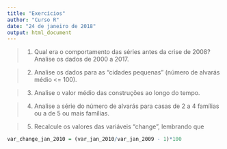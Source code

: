 ```yaml
---
title: "Exercícios"
author: "Curso R"
date: "24 de janeiro de 2018"
output: html_document
---
```


> 1. Qual era o comportamento das séries antes da crise de 2008? Analise os dados de 2000 a 2017.

> 2. Analise os dados para as "cidades pequenas" (número de alvarás médio <= 100).

> 3. Analise o valor médio das construções ao longo do tempo.

> 4. Analise a série do número de alvarás para casas de 2 a 4 famílias ou a de 5 ou mais famílias.

> 5. Recalcule os valores das variáveis "change", lembrando que

```r
var_change_jan_2010 = (var_jan_2010/var_jan_2009 - 1)*100 
```



